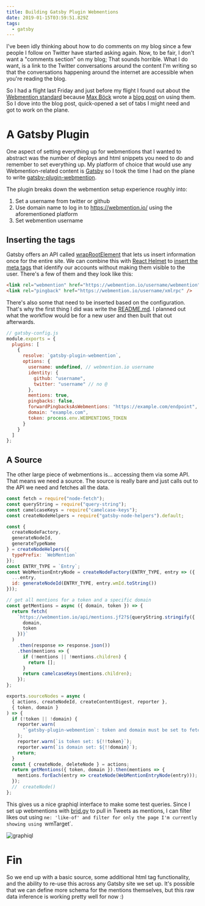 ```yaml
---
title: Building Gatsby Plugin Webmentions
date: 2019-01-15T03:59:51.829Z
tags:
  - gatsby
---
```

I've been idly thinking about how to do comments on my blog since a few people I follow on Twitter have started asking again. Now, to be fair, I don't want a "comments section" on my blog; That sounds horrible. What I do want, is a link to the Twitter conversations around the content I'm writing so that the conversations happening around the internet are accessible when you're reading the blog.

So I had a flight last Friday and just before my flight I found out about the [Webmention standard](https://www.w3.org/TR/webmention/) because [Max Böck](https://twitter.com/mxbck) wrote a [blog post](https://mxb.at/blog/using-webmentions-on-static-sites/) on using them. So I dove into the blog post, quick-opened a set of tabs I might need and got to work on the plane.

# A Gatsby Plugin

One aspect of setting everything up for webmentions that I wanted to abstract was the number of deploys and html snippets you need to do and remember to set everything up. My platform of choice that would use any Webmention-related content is [Gatsby](https://www.gatsbyjs.org/) so I took the time I had on the plane to write [gatsby-plugin-webmention](https://github.com/ChristopherBiscardi/gatsby-plugin-webmention).

The plugin breaks down the webmention setup experience roughly into:

1. Set a username from twitter or github
2. Use domain name to log in to https://webmention.io/ using the aforementioned platform
3. Set webmention username

## Inserting the tags

Gatsby offers an API called [wrapRootElement](/post/controlling-the-gatsby-application-root) that lets us insert information once for the entire site. We can combine this with [React Helmet](https://github.com/nfl/react-helmet) to [insert the meta tags](https://github.com/ChristopherBiscardi/gatsby-plugin-webmention/blob/15eae29b2ea5ebc2704c38610e8ae5ebff38a6f2/wrap-root-element.js) that identify our accounts without making them visible to the user. There's a few of them and they look like this:

```html
<link rel="webmention" href="https://webmention.io/username/webmention" />
<link rel="pingback" href="https://webmention.io/username/xmlrpc" />
```

There's also some that need to be inserted based on the configuration. That's why the first thing I did was write the [README.md](https://github.com/ChristopherBiscardi/gatsby-plugin-webmention). I planned out what the workflow would be for a new user and then built that out afterwards.

```js
// gatsby-config.js
module.exports = {
  plugins: [
    {
      resolve: `gatsby-plugin-webmention`,
      options: {
        username: undefined, // webmention.io username
        identity: {
          github: "username",
          twitter: "username" // no @
        },
        mentions: true,
        pingbacks: false,
        forwardPingbacksAsWebmentions: "https://example.com/endpoint",
        domain: "example.com",
        token: process.env.WEBMENTIONS_TOKEN
      }
    }
  ]
};
```

## A Source

The other large piece of webmentions is... accessing them via some API. That means we need a source. The source is really bare and just calls out to the API we need and fetches all the data.

```js
const fetch = require("node-fetch");
const queryString = require("query-string");
const camelcaseKeys = require("camelcase-keys");
const createNodeHelpers = require("gatsby-node-helpers").default;

const {
  createNodeFactory,
  generateNodeId,
  generateTypeName
} = createNodeHelpers({
  typePrefix: `WebMention`
});
const ENTRY_TYPE = `Entry`;
const WebMentionEntryNode = createNodeFactory(ENTRY_TYPE, entry => ({
  ...entry,
  id: generateNodeId(ENTRY_TYPE, entry.wmId.toString())
}));

// get all mentions for a token and a specific domain
const getMentions = async ({ domain, token }) => {
  return fetch(
    `https://webmention.io/api/mentions.jf2?${queryString.stringify({
      domain,
      token
    })}`
  )
    .then(response => response.json())
    .then(mentions => {
      if (!mentions || !mentions.children) {
        return [];
      }
      return camelcaseKeys(mentions.children);
    });
};

exports.sourceNodes = async (
  { actions, createNodeId, createContentDigest, reporter },
  { token, domain }
) => {
  if (!token || !domain) {
    reporter.warn(
      "`gatsby-plugin-webmention`: token and domain must be set to fetch webmentions"
    );
    reporter.warn(`is token set: ${!!token}`);
    reporter.warn(`is domain set: ${!!domain}`);
    return;
  }
  const { createNode, deleteNode } = actions;
  return getMentions({ token, domain }).then(mentions => {
    mentions.forEach(entry => createNode(WebMentionEntryNode(entry)));
  });
  //  createNode()
};
```

This gives us a nice graphiql interface to make some test queries. Since I set up webmentions with [brid.gy](https://brid.gy/) to pull in Tweets as mentions, I can filter likes out using `ne: 'like-of' and filter for only the page I'm currently showing using `wmTarget`.

![graphiql](/img/image.png "GraphiQL showing Webmentions Data")

# Fin

So we end up with a basic source, some additional html tag functionality, and the ability to re-use this across any Gatsby site we set up. It's possible that we can define more schema for the mentions themselves, but this raw data inference is working pretty well for now :)
